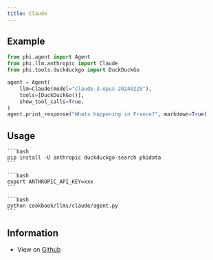 ```yaml
---
title: Claude
---
```


## Example

```python cookbook/llms/claude/agent.py
from phi.agent import Agent
from phi.llm.anthropic import Claude
from phi.tools.duckduckgo import DuckDuckGo

agent = Agent(
    llm=Claude(model="claude-3-opus-20240229"),
    tools=[DuckDuckGo()],
    show_tool_calls=True,
)
agent.print_response("Whats happening in France?", markdown=True)
```

## Usage

<Steps>
  <Snippet file="create-venv-step.mdx" />

  <Step title="Install libraries">

    ```bash
    pip install -U anthropic duckduckgo-search phidata
    ```

  </Step>

  <Step title="Export `ANTHROPIC_API_KEY`">

    ```bash
    export ANTHROPIC_API_KEY=xxx
    ```

  </Step>

  <Step title="Run Claude Agent">

    ```bash
    python cookbook/llms/claude/agent.py
    ```

  </Step>

  </Steps>

## Information

- View on [Github](https://github.com/phidatahq/phidata/tree/main/cookbook/llms/claude/agent.py)
